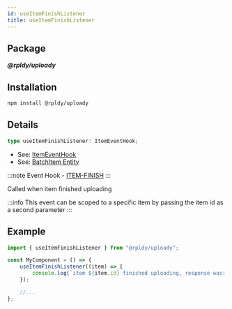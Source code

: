```yaml
---
id: useItemFinishListener
title: useItemFinishListener
---
```


## Package

**_@rpldy/uploady_**

## Installation

```bash npm2yarn
npm install @rpldy/uploady
```

## Details

```typescript
type useItemFinishListener: ItemEventHook;
```

- See: [ItemEventHook](../types#itemeventhook)
- See: [BatchItem Entity](../entities#batchitem)

:::note
Event Hook - [ITEM-FINISH](../events#itemFinish)
:::

Called when item finished uploading

:::info
This event can be scoped to a specific item by passing the item id as a second parameter
:::

## Example

```javascript
import { useItemFinishListener } from "@rpldy/uploady";

const MyComponent = () => {
    useItemFinishListener((item) => {
        console.log(`item ${item.id} finished uploading, response was: `, item.uploadResponse, item.uploadStatus);
    });

    //...
};
```
